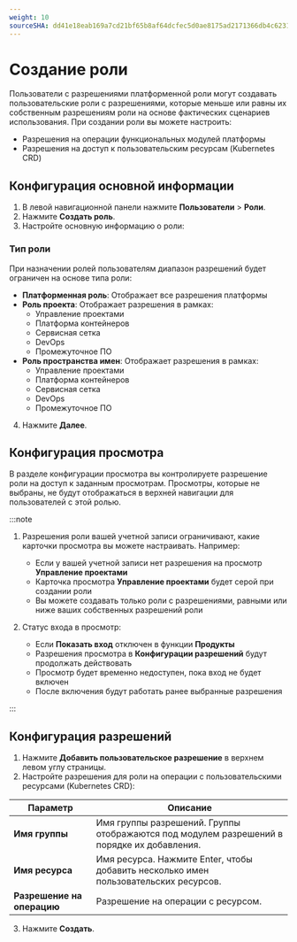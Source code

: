 ```yaml
---
weight: 10
sourceSHA: dd41e18eab169a7cd21bf65b8af64dcfec5d0ae8175ad2171366db4c6231b4c5
---
```


# Создание роли

Пользователи с разрешениями платформенной роли могут создавать пользовательские роли с разрешениями, которые меньше или равны их собственным разрешениям роли на основе фактических сценариев использования. При создании роли вы можете настроить:

- Разрешения на операции функциональных модулей платформы
- Разрешения на доступ к пользовательским ресурсам (Kubernetes CRD)

## Конфигурация основной информации

1. В левой навигационной панели нажмите **Пользователи** > **Роли**.
2. Нажмите **Создать роль**.
3. Настройте основную информацию о роли:

### Тип роли

При назначении ролей пользователям диапазон разрешений будет ограничен на основе типа роли:

- **Платформенная роль**: Отображает все разрешения платформы
- **Роль проекта**: Отображает разрешения в рамках:
  - Управление проектами
  - Платформа контейнеров
  - Сервисная сетка
  - DevOps
  - Промежуточное ПО
- **Роль пространства имен**: Отображает разрешения в рамках:
  - Управление проектами
  - Платформа контейнеров
  - Сервисная сетка
  - DevOps
  - Промежуточное ПО

4. Нажмите **Далее**.

## Конфигурация просмотра

В разделе конфигурации просмотра вы контролируете разрешение роли на доступ к заданным просмотрам. Просмотры, которые не выбраны, не будут отображаться в верхней навигации для пользователей с этой ролью.

:::note

1. Разрешения роли вашей учетной записи ограничивают, какие карточки просмотра вы можете настраивать. Например:
   - Если у вашей учетной записи нет разрешения на просмотр **Управление проектами**
   - Карточка просмотра **Управление проектами** будет серой при создании роли
   - Вы можете создавать только роли с разрешениями, равными или ниже ваших собственных разрешений роли

2. Статус входа в просмотр:
   - Если **Показать вход** отключен в функции **Продукты**
   - Разрешения просмотра в **Конфигурации разрешений** будут продолжать действовать
   - Просмотр будет временно недоступен, пока вход не будет включен
   - После включения будут работать ранее выбранные разрешения

:::

## Конфигурация разрешений

1. Нажмите **Добавить пользовательское разрешение** в верхнем левом углу страницы.
2. Настройте разрешения для роли на операции с пользовательскими ресурсами (Kubernetes CRD):

| Параметр                | Описание                                                                                                      |
| ------------------------ | ---------------------------------------------------------------------------------------------------------------- |
| **Имя группы**           | Имя группы разрешений. Группы отображаются под модулем разрешений в порядке их добавления. |
| **Имя ресурса**        | Имя ресурса. Нажмите Enter, чтобы добавить несколько имен пользовательских ресурсов.                                     |
| **Разрешение на операцию** | Разрешение на операции с ресурсом.                                                                          |

3. Нажмите **Создать**.
